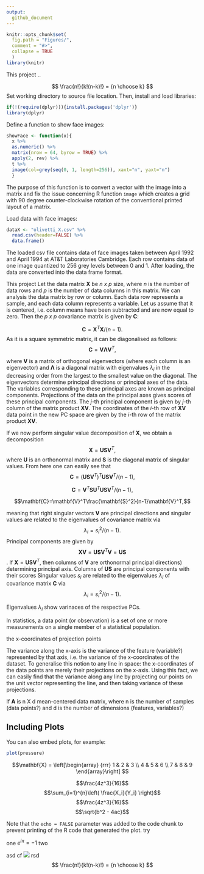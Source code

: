 ```yaml
---
output:
  github_document
---
```



```r
knitr::opts_chunk$set(
  fig.path = "Figures/",
  comment = "#>",
  collapse = TRUE
  )
library(knitr)
```
This project ..

$$
\frac{n!}{k!(n-k)!} = {n \choose k}
$$
Set working directory to source file location. Then, install and load libraries:
```r
if(!(require(dplyr))){install.packages('dplyr')}
library(dplyr)
```

Define a function to show face images: 
```r
showFace <- function(x){
  x %>%
  as.numeric() %>%
  matrix(nrow = 64, byrow = TRUE) %>% 
  apply(2, rev) %>%  
  t %>% 
  image(col=grey(seq(0, 1, length=256)), xaxt="n", yaxt="n")
  }
```

The purpose of this function is to convert a vector with the image into a matrix and fix the issue concerning R function `image` which creates a grid with 90 degree counter-clockwise rotation of the conventional printed layout of a matrix.

Load data with face images:
```r
dataX <- "olivetti_X.csv" %>% 
  read.csv(header=FALSE) %>% 
  data.frame()
```

The loaded csv file contains data of face images taken between April 1992 and April 1994 at AT&T Laboratories Cambridge. Each row contains data of one image quantized to 256 grey levels between 0 and 1. After loading, the data are converted into the data frame format.




This project 
Let the data matrix $\mathbf{X}$ be *n x p* size, where *n* is the number of data rows and *p* is the number of data columns in this matrix. We can analysis the data matrix by row or column. Each data row represents a sample, and each data column represents a variable.  Let us assume that it is centered, i.e. column means have been subtracted and are now equal to zero.
Then the *p x p* covariance matrix is given by $\mathbf{C}$:

$$\mathbf{C}=\mathbf{X}^T\mathbf{X}/(n-1).$$
As it is a square symmetric matrix, it can be diagonalised as follows:
$$\mathbf{C}=\mathbf{V}\mathbf{\Lambda}\mathbf{V}^T,$$

where $\mathbf{V}$ is a matrix of orthogonal eigenvectors (where each column is an eigenvector) and $\mathbf{\Lambda}$ is a diagonal matrix with eigenvalues $\lambda_i$ in the decreasing order from the largest to the smallest value on the diagonal. The eigenvectors determine principal directions or principal axes of the data. The variables corresponding to these principal axes are known as principal components. Projections of the data on the principal axes gives scores of these principal components.  The $j$-th principal component is given by $j$-th column of the matrix product $\mathbf{XV}$. The coordinates of the $i$-th row of $\mathbf{XV}$ data point in the new PC space are given by the $i$-th row of the matrix product  $\textbf{XV}$.

If we now perform singular value decomposition of $\mathbf{X}$, we obtain a decomposition
$$\mathbf{X}=\mathbf{U}\mathbf{S}\mathbf{V}^T,$$
where $\mathbf{U}$ is an orthonormal matrix and $\mathbf{S}$ is the diagonal matrix of singular values. From here one can easily see that 
$$\mathbf{C}=(\mathbf{U}\mathbf{S}\mathbf{V}^T)^T\mathbf{U}\mathbf{S}\mathbf{V}^T/(n-1),$$

$$\mathbf{C}=\mathbf{V}^T\mathbf{S}\mathbf{U}^T\mathbf{U}\mathbf{S}\mathbf{V}^T/(n-1),$$


$$\mathbf{C}=\mathbf{V}^T\frac{\mathbf{S}^2}{n-1}\mathbf{V}^T,$$ 

meaning that right singular vectors $\mathbf{V}$ are principal directions and singular values are related to the eigenvalues of covariance matrix via 
$$\lambda_i=s_i^2/(n-1).$$
Principal components are given by 
$$\mathbf{XV}=\mathbf{USV}^T\mathbf{V}=\mathbf{US}$$.
If $\mathbf{X}=\mathbf{USV}^T$, then columns of $\mathbf{V}$ are orthonormal principal directions) determining principal axis.
Columns of $\mathbf{US}$ are principal components with their scores
Singular  values $s_i$ are related to the eigenvalues $\lambda_i$ of covariance matrix $\mathbf{C}$ via 
$$\lambda_i=s_i^2/(n-1).$$


Eigenvalues $\lambda_i$ show varinaces of the respective PCs.

 
In statistics, a data point (or observation) is a set of one or more measurements on a single member of a statistical population.

the x-coordinates of projection points 

The variance along the x-axis is the variance of the feature (variable?) represented by that axis, i.e. the variance of the x-coordinates of the dataset. To generalise this notion to any line in space:
the x-coordinates of the data points are merely their projections on the x-axis.
Using this fact, we can easily find that the variance along any line by projecting our points on the unit vector representing the line, and then taking variance of these projections. 

If $\mathbf{A}$ is n X d mean-centered data matrix, where n is the number of samples (data points?) and d is the number of dimensions (features, variables?)




## Including Plots

You can also embed plots, for example:

```r
plot(pressure)
```

$$\mathbf{X} = \left[\begin{array}
{rrr}
1 & 2 & 3 \\
4 & 5 & 6 \\
7 & 8 & 9
\end{array}\right]
$$

$$\frac{4z^3}{16}$$
$$\sum_{i=1}^{n}\left( \frac{X_i}{Y_i} \right)$$
$$\frac{4z^3}{16}$$
$$\sqrt{b^2 - 4ac}$$




Note that the `echo = FALSE` parameter was added to the code chunk to prevent printing of the R code that generated the plot.
try

one $e^{i\pi} = -1$ two



asd cf <img src="https://math.now.sh?inline=\log\prod^N_{i}x_{i}=\sum^N_i\log{x_i}" valign="baseline"> rsd
$$
\frac{n!}{k!(n-k)!} = {n \choose k}
$$